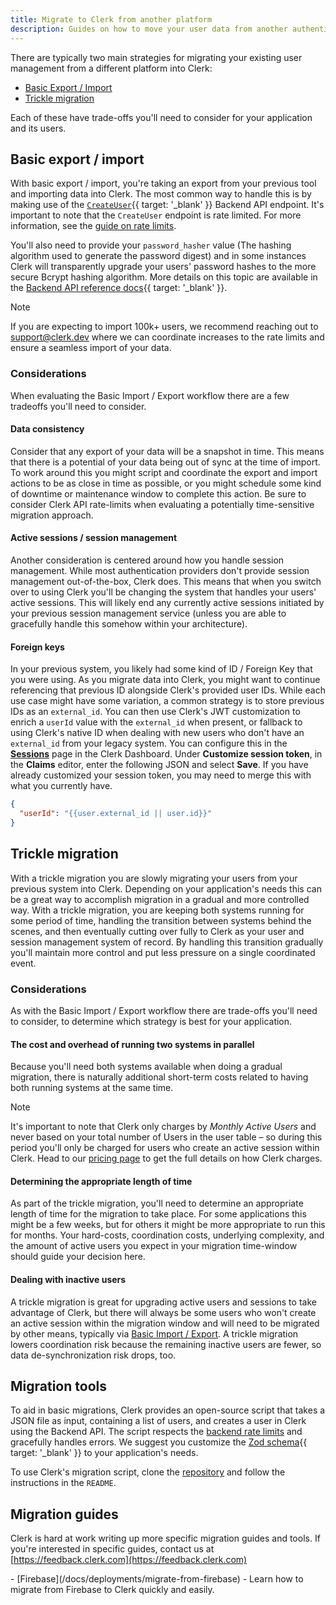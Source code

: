 ```yaml
---
title: Migrate to Clerk from another platform
description: Guides on how to move your user data from another authentication platform to Clerk.
---
```


There are typically two main strategies for migrating your existing user management from a different platform into Clerk:

- [Basic Export / Import](#basic-export-import)
- [Trickle migration](#trickle-migration)

Each of these have trade-offs you'll need to consider for your application and its users.

## Basic export / import

With basic export / import, you're taking an export from your previous tool and importing data into Clerk. The most common way to handle this is by making use of the [`CreateUser`](/docs/reference/backend-api/tag/users/post/users){{ target: '_blank' }} Backend API endpoint. It's important to note that the `CreateUser` endpoint is rate limited. For more information, see the [guide on rate limits](/docs/backend-requests/resources/rate-limits#backend-api-requests).

You'll also need to provide your `password_hasher` value (The hashing algorithm used to generate the password digest) and in some instances Clerk will transparently upgrade your users' password hashes to the more secure Bcrypt hashing algorithm. More details on this topic are available in the [Backend API reference docs](/docs/reference/backend-api/tag/Users#operation/CreateUser!path=password_hasher\&t=request){{ target: '_blank' }}.

> [!NOTE]
> If you are expecting to import 100k+ users, we recommend reaching out to [support@clerk.dev](mailto:support@clerk.dev) where we can coordinate increases to the rate limits and ensure a seamless import of your data.

### Considerations

When evaluating the Basic Import / Export workflow there are a few tradeoffs you'll need to consider.

#### Data consistency

Consider that any export of your data will be a snapshot in time. This means that there is a potential of your data being out of sync at the time of import. To work around this you might script and coordinate the export and import actions to be as close in time as possible, or you might schedule some kind of downtime or maintenance window to complete this action. Be sure to consider Clerk API rate-limits when evaluating a potentially time-sensitive migration approach.

#### Active sessions / session management

Another consideration is centered around how you handle session management. While most authentication providers don't provide session management out-of-the-box, Clerk does. This means that when you switch over to using Clerk you'll be changing the system that handles your users' active sessions. This will likely end any currently active sessions initiated by your previous session management service (unless you are able to gracefully handle this somehow within your architecture).

#### Foreign keys

In your previous system, you likely had some kind of ID / Foreign Key that you were using. As you migrate data into Clerk, you might want to continue referencing that previous ID alongside Clerk's provided user IDs. While each use case might have some variation, a common strategy is to store previous IDs as an `external_id`. You can then use Clerk's JWT customization to enrich a `userId` value with the `external_id` when present, or fallback to using Clerk's native ID when dealing with new users who don't have an `external_id` from your legacy system. You can configure this in the [**Sessions**](https://dashboard.clerk.com/last-active?path=sessions) page in the Clerk Dashboard. Under **Customize session token**, in the **Claims** editor, enter the following JSON and select **Save**. If you have already customized your session token, you may need to merge this with what you currently have.

```json
{
  "userId": "{{user.external_id || user.id}}"
}
```

## Trickle migration

With a trickle migration you are slowly migrating your users from your previous system into Clerk. Depending on your application's needs this can be a great way to accomplish migration in a gradual and more controlled way. With a trickle migration, you are keeping both systems running for some period of time, handling the transition between systems behind the scenes, and then eventually cutting over fully to Clerk as your user and session management system of record. By handling this transition gradually you'll maintain more control and put less pressure on a single coordinated event.

### Considerations

As with the Basic Import / Export workflow there are trade-offs you'll need to consider, to determine which strategy is best for your application.

#### The cost and overhead of running two systems in parallel

Because you'll need both systems available when doing a gradual migration, there is naturally additional short-term costs related to having both running systems at the same time.

> [!NOTE]
> It's important to note that Clerk only charges by _Monthly Active Users_ and never based on your total number of Users in the user table – so during this period you'll only be charged for users who create an active session within Clerk. Head to our [pricing page](/pricing) to get the full details on how Clerk charges.

#### Determining the appropriate length of time

As part of the trickle migration, you'll need to determine an appropriate length of time for the migration to take place. For some applications this might be a few weeks, but for others it might be more appropriate to run this for months. Your hard-costs, coordination costs, underlying complexity, and the amount of active users you expect in your migration time-window should guide your decision here.

#### Dealing with inactive users

A trickle migration is great for upgrading active users and sessions to take advantage of Clerk, but there will always be some users who won't create an active session within the migration window and will need to be migrated by other means, typically via [Basic Import / Export](#basic-export-import). A trickle migration lowers coordination risk because the remaining inactive users are fewer, so data de-synchronization risk drops, too.

## Migration tools

To aid in basic migrations, Clerk provides an open-source script that takes a JSON file as input, containing a list of users, and creates a user in Clerk using the Backend API. The script respects the [backend rate limits](/docs/backend-requests/resources/rate-limits#backend-api-requests) and gracefully handles errors. We suggest you customize the [Zod schema](https://github.com/clerk/migration-script/blob/main/index.ts#L25-L43){{ target: '_blank' }} to your application's needs.

To use Clerk's migration script, clone the [repository](https://github.com/clerk/migration-script) and follow the instructions in the `README`.

## Migration guides

Clerk is hard at work writing up more specific migration guides and tools. If you're interested in specific guides, contact us at [https://feedback.clerk.com](https://feedback.clerk.com)

<Cards>
  - [Firebase](/docs/deployments/migrate-from-firebase)
  - Learn how to migrate from Firebase to Clerk quickly and easily.
</Cards>
